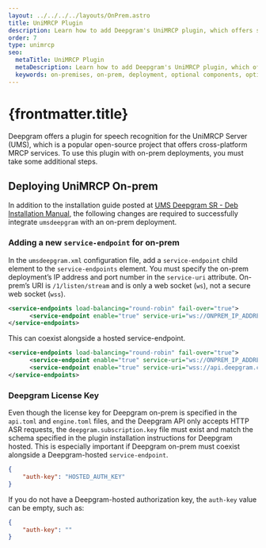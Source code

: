 ```yaml
---
layout: ../../../../layouts/OnPrem.astro
title: UniMRCP Plugin
description: Learn how to add Deepgram's UniMRCP plugin, which offers speech recognition for cross-platform MRCP services, to Deepgram on-prem deployments.
order: 7
type: unimrcp
seo:
  metaTitle: UniMRCP Plugin
  metaDescription: Learn how to add Deepgram's UniMRCP plugin, which offers speech recognition for cross-platform MRCP services, to Deepgram on-prem deployments.
  keywords: on-premises, on-prem, deployment, optional components, optional, unimrcp, plugin
---
```


# {frontmatter.title}

Deepgram offers a plugin for speech recognition for the UniMRCP Server (UMS), which is a popular open-source project that offers cross-platform MRCP services. To use this plugin with on-prem deployments, you must take some additional steps.

## Deploying UniMRCP On-prem

In addition to the installation guide posted at [UMS Deepgram SR - Deb Installation Manual](https://docs.unispeech.io/en/ums/deepgram/speech-recog/install-deb), the following changes are required to successfully integrate `umsdeepgram` with an on-prem deployment.

### Adding a new `service-endpoint` for on-prem

In the `umsdeepgram.xml` configuration file, add a `service-endpoint` child element to the `service-endpoints` element. You must specify the on-prem deployment’s IP address and port number in the `service-uri` attribute. On-prem’s URI is `/1/listen/stream` and is only a web socket (`ws`), not a secure web socket (`wss`).

```xml
<service-endpoints load-balancing="round-robin" fail-over="true">
      <service-endpoint enable="true" service-uri="ws://ONPREM_IP_ADDRESS:ONPREM_PORT/v1/listen/stream"/>
</service-endpoints>
```

This can coexist alongside a hosted service-endpoint.

```xml
<service-endpoints load-balancing="round-robin" fail-over="true">
      <service-endpoint enable="true" service-uri="ws://ONPREM_IP_ADDRESS:ONPREM_PORT/v1/listen/stream"/>
      <service-endpoint enable="true" service-uri="wss://api.deepgram.com/v1/listen"/>
</service-endpoints>
```

### Deepgram License Key

Even though the license key for Deepgram on-prem is specified in the `api.toml` and `engine.toml` files, and the Deepgram API only accepts HTTP ASR requests, the `deepgram.subscription.key` file must exist and match the schema specified in the plugin installation instructions for Deepgram hosted. This is especially important if Deepgram on-prem must coexist alongside a Deepgram-hosted `service-endpoint`.

```json
{
	"auth-key": "HOSTED_AUTH_KEY"
}
```

If you do not have a Deepgram-hosted authorization key, the `auth-key` value can be empty, such as:

```json
{
	"auth-key": ""
}
```
